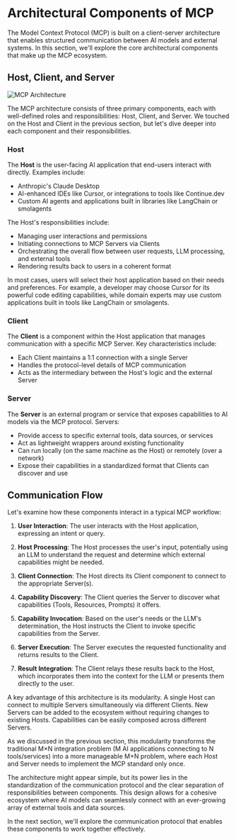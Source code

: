 # Architectural Components of MCP

The Model Context Protocol (MCP) is built on a client-server architecture that enables structured communication between AI models and external systems. In this section, we'll explore the core architectural components that make up the MCP ecosystem.

## Host, Client, and Server

![MCP Architecture](https://huggingface.co/mcp-course/images/resolve/main/unit1/4.png)

The MCP architecture consists of three primary components, each with well-defined roles and responsibilities: Host, Client, and Server. We touched on the Host and Client in the previous section, but let's dive deeper into each component and their responsibilities.

### Host

The **Host** is the user-facing AI application that end-users interact with directly. Examples include:

- Anthropic's Claude Desktop
- AI-enhanced IDEs like Cursor, or integrations to tools like Continue.dev
- Custom AI agents and applications built in libraries like LangChain or smolagents

The Host's responsibilities include:
- Managing user interactions and permissions
- Initiating connections to MCP Servers via Clients
- Orchestrating the overall flow between user requests, LLM processing, and external tools
- Rendering results back to users in a coherent format

In most cases, users will select their host application based on their needs and preferences. For example, a developer may choose Cursor for its powerful code editing capabilities, while domain experts may use custom applications built in tools like LangChain or smolagents.

### Client

The **Client** is a component within the Host application that manages communication with a specific MCP Server. Key characteristics include:

- Each Client maintains a 1:1 connection with a single Server
- Handles the protocol-level details of MCP communication
- Acts as the intermediary between the Host's logic and the external Server



### Server

The **Server** is an external program or service that exposes capabilities to AI models via the MCP protocol. Servers:

- Provide access to specific external tools, data sources, or services
- Act as lightweight wrappers around existing functionality
- Can run locally (on the same machine as the Host) or remotely (over a network)
- Expose their capabilities in a standardized format that Clients can discover and use

## Communication Flow

Let's examine how these components interact in a typical MCP workflow:

1. **User Interaction**: The user interacts with the Host application, expressing an intent or query.

2. **Host Processing**: The Host processes the user's input, potentially using an LLM to understand the request and determine which external capabilities might be needed.

3. **Client Connection**: The Host directs its Client component to connect to the appropriate Server(s).

4. **Capability Discovery**: The Client queries the Server to discover what capabilities (Tools, Resources, Prompts) it offers.

5. **Capability Invocation**: Based on the user's needs or the LLM's determination, the Host instructs the Client to invoke specific capabilities from the Server.

6. **Server Execution**: The Server executes the requested functionality and returns results to the Client.

7. **Result Integration**: The Client relays these results back to the Host, which incorporates them into the context for the LLM or presents them directly to the user.

A key advantage of this architecture is its modularity. A single Host can connect to multiple Servers simultaneously via different Clients. New Servers can be added to the ecosystem without requiring changes to existing Hosts. Capabilities can be easily composed across different Servers.

<Tip>

As we discussed in the previous section, this modularity transforms the traditional M×N integration problem (M AI applications connecting to N tools/services) into a more manageable M+N problem, where each Host and Server needs to implement the MCP standard only once.

</Tip>

The architecture might appear simple, but its power lies in the standardization of the communication protocol and the clear separation of responsibilities between components. This design allows for a cohesive ecosystem where AI models can seamlessly connect with an ever-growing array of external tools and data sources.

In the next section, we'll explore the communication protocol that enables these components to work together effectively.